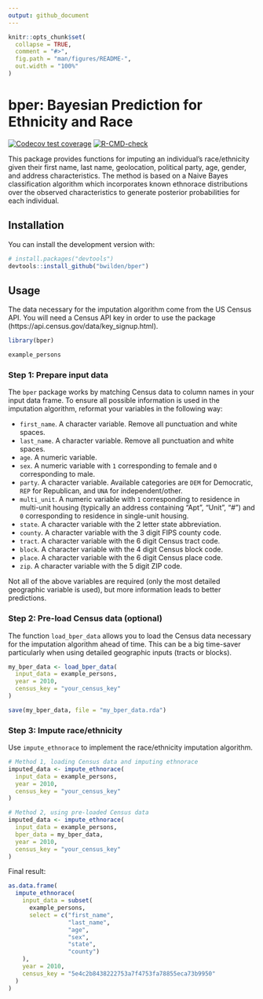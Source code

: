 ```yaml
---
output: github_document
---
```


<!-- README.md is generated from README.Rmd. Please edit that file -->

```r
knitr::opts_chunk$set(
  collapse = TRUE,
  comment = "#>",
  fig.path = "man/figures/README-",
  out.width = "100%"
)
```

# bper: Bayesian Prediction for Ethnicity and Race

<!-- badges: start -->

[![Codecov test coverage](https://codecov.io/gh/bwilden/bper/branch/main/graph/badge.svg)](https://codecov.io/gh/bwilden/bper?branch=main)
[![R-CMD-check](https://github.com/bwilden/bper/workflows/R-CMD-check/badge.svg)](https://github.com/bwilden/bper/actions)
<!-- badges: end -->

This package provides functions for imputing an individual's race/ethnicity given their first name, last name, geolocation, political party, age, gender, and address characteristics. The method is based on a Naive Bayes classification algorithm which incorporates known ethnorace distributions over the observed characteristics to generate posterior probabilities for each individual.

## Installation

You can install the development version with:

``` r
# install.packages("devtools")
devtools::install_github("bwilden/bper")
```


## Usage

The data necessary for the imputation algorithm come from the US Census API. You will need a Census API key in order to use the package (https://api.census.gov/data/key_signup.html). 

```r
library(bper)

example_persons
```

### Step 1: Prepare input data

The `bper` package works by matching Census data to column names in your input data frame. To ensure all possible information is used in the imputation algorithm, reformat your variables in the following way:

- `first_name`. A character variable. Remove all punctuation and white spaces.
- `last_name`. A character variable. Remove all punctuation and white spaces.
- `age`. A numeric variable.
- `sex`. A numeric variable with `1` corresponding to female and `0` corresponding to male.
- `party`. A character variable. Available categories are `DEM` for Democratic, `REP` for Republican, and `UNA` for independent/other.
- `multi_unit`. A numeric variable with `1` corresponding to residence in multi-unit housing (typically an address containing "Apt", "Unit", "#") and `0` corresponding to residence in single-unit housing.
- `state`. A character variable with the 2 letter state abbreviation.
- `county`. A character variable with the 3 digit FIPS county code.
- `tract`. A character variable with the 6 digit Census tract code.
- `block`. A character variable with the 4 digit Census block code.
- `place`. A character variable with the 6 digit Census place code.
- `zip`. A character variable with the 5 digit ZIP code.

Not all of the above variables are required (only the most detailed geographic variable is used), but more information leads to better predictions.

### Step 2: Pre-load Census data (optional)

The function `load_bper_data` allows you to load the Census data necessary for the imputation algorithm ahead of time. This can be a big time-saver particularly when using detailed geographic inputs (tracts or blocks). 

```r
my_bper_data <- load_bper_data(
  input_data = example_persons,
  year = 2010,
  census_key = "your_census_key"
)

save(my_bper_data, file = "my_bper_data.rda")
```

### Step 3: Impute race/ethnicity

Use `impute_ethnorace` to implement the race/ethnicity imputation algorithm.

```r
# Method 1, loading Census data and imputing ethnorace
imputed_data <- impute_ethnorace(
  input_data = example_persons,
  year = 2010,
  census_key = "your_census_key"
)

# Method 2, using pre-loaded Census data
imputed_data <- impute_ethnorace(
  input_data = example_persons,
  bper_data = my_bper_data,
  year = 2010,
  census_key = "your_census_key"
)
```

Final result:

```r
as.data.frame(
  impute_ethnorace(
    input_data = subset(
      example_persons,
      select = c("first_name",
                 "last_name",
                 "age",
                 "sex",
                 "state",
                 "county")
    ),
    year = 2010,
    census_key = "5e4c2b8438222753a7f4753fa78855eca73b9950"
  )
)
```

